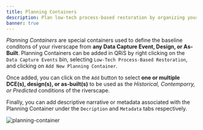 ```yaml
---
title: Planning Containers
description: Plan low-tech process-based restoration by organizing your data capture events 
banner: true
---
```


*Planning Containers* are special containers used to define the baseline conditons of your riverscape from **any Data Capture Event, Design, or As-Built**. Planning Containers can be added in QRiS by right clicking on the `Data Capture Events` bin, selecting `Low-Tech Process-Based Restoration`, and clicking on `Add New Planning Container`. 

Once added, you can click on the `Add` button to select **one or multiple DCE(s), design(s), or as-built(s)** to be used as the *Historical, Contemporry, or Predicted* conditions of the riverscape.

Finally, you can add descriptive narrative or metadata associated with the Planning Container under the `Decription` and `Metadata` tabs respectively.

![planning-container](/images/software-help/dce/Planning-Container.png)

